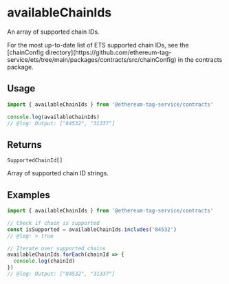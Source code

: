 
# availableChainIds

An array of supported chain IDs.

<Callout type="tip">
For the most up-to-date list of ETS supported chain IDs, see the [chainConfig directory](https://github.com/ethereum-tag-service/ets/tree/main/packages/contracts/src/chainConfig) in the contracts package.
</Callout>

## Usage

```ts twoslash
import { availableChainIds } from '@ethereum-tag-service/contracts'

console.log(availableChainIds)
// @log: Output: ["84532", "31337"]
```

## Returns

`SupportedChainId[]`

Array of supported chain ID strings.

## Examples

```ts twoslash
import { availableChainIds } from '@ethereum-tag-service/contracts'

// Check if chain is supported
const isSupported = availableChainIds.includes('84532')
// @log: > true

// Iterate over supported chains
availableChainIds.forEach(chainId => {
  console.log(chainId)
})
// @log: Output: ["84532", "31337"]
```
